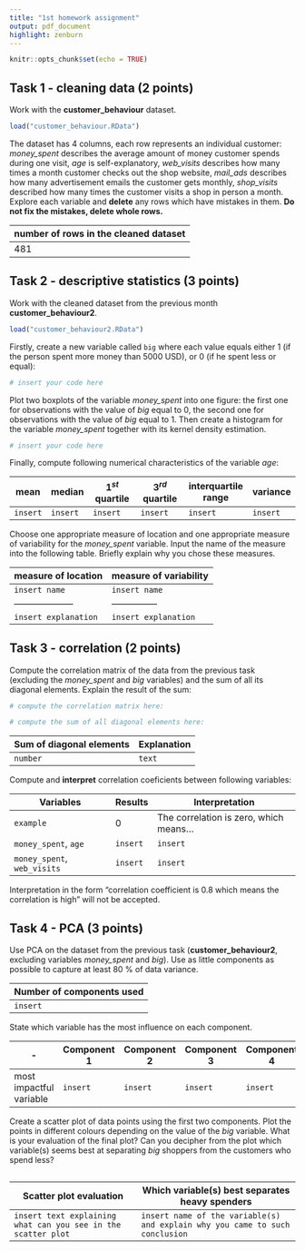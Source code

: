 ```yaml
---
title: "1st homework assignment"
output: pdf_document
highlight: zenburn
---
```


```r
knitr::opts_chunk$set(echo = TRUE)
```

## Task 1 - cleaning data (2 points)

Work with the **customer_behaviour** dataset.

```r
load("customer_behaviour.RData")
```

The dataset has 4 columns, each row represents an individual customer: *money_spent* describes the average amount of money customer spends during one visit, *age* is self-explanatory, *web_visits* describes how many times a month customer checks out the shop website, *mail_ads* describes how many advertisement emails the customer gets monthly, *shop_visits* described how many times the customer visits a shop in person a month. Explore each variable and **delete** any rows which have mistakes in them. **Do not fix the mistakes, delete whole rows.**

| number of rows in the cleaned dataset |
|---------------------------------------|
| 481                                   |

## Task 2 - descriptive statistics (3 points)

Work with the cleaned dataset from the previous month **customer_behaviour2**.

```r
load("customer_behaviour2.RData")
```

Firstly, create a new variable called `big` where each value equals either 1 (if the person spent more money than 5000 USD), or 0 (if he spent less or equal):

```r
# insert your code here
```

Plot two boxplots of the variable *money_spent* into one figure: the first one for observations with the value of *big* equal to 0, the second one for observations with the value of *big* equal to 1. Then create a histogram for the variable *money_spent* together with its kernel density estimation.

```r
# insert your code here

```

Finally, compute following numerical characteristics of the variable *age*:

| mean     | median   | $1^{st}$ quartile | $3^{rd}$ quartile | interquartile range | variance |
|----------|----------|-------------------|-------------------|---------------------|----------|
| `insert` | `insert` | `insert`          | `insert`          | `insert`            | `insert` |

Choose one appropriate measure of location and one appropriate measure of variability for the *money_spent* variable. Input the name of the measure into the following table. Briefly explain why you chose these measures.

| measure of location  | measure of variability |
|----------------------|------------------------|
| `insert name`        | `insert name`          |
| -------------------- | ---------------        |
| `insert explanation` | `insert explanation`   |

## Task 3 - correlation (2 points)

Compute the correlation matrix of the data from the previous task (excluding the *money_spent* and *big* variables) and the sum of all its diagonal elements. Explain the result of the sum:

```r
# compute the correlation matrix here:

# compute the sum of all diagonal elements here:

```

| Sum of diagonal elements | Explanation |
|--------------------------|-------------|
| `number`                 | `text`      |

Compute and **interpret** correlation coeficients between following variables:

| Variables                   | Results  | Interpretation                          |
|-----------------------------|----------|-----------------------------------------|
| `example`                   | 0        | The correlation is zero, which means... |
| `money_spent`, `age`        | `insert` | `insert`                                |
| `money_spent`, `web_visits` | `insert` | `insert`                                |

Interpretation in the form "correlation coefficient is 0.8 which means the correlation is high" will not be accepted.

## Task 4 - PCA (3 points)

Use PCA on the dataset from the previous task (**customer_behaviour2**, excluding variables *money_spent* and *big*). Use as little components as possible to capture at least 80 % of data variance.

| Number of components used |
|---------------------------|
| `insert`                  |

State which variable has the most influence on each component.

| \-                      | Component 1 | Component 2 | Component 3 | Component 4 |
|-------------------------|-------------|-------------|-------------|-------------|
| most impactful variable | `insert`    | `insert`    | `insert`    | `insert`    |

Create a scatter plot of data points using the first two components. Plot the points in different colours depending on the value of the *big* variable. What is your evaluation of the final plot? Can you decipher from the plot which variable(s) seems best at separating *big* shoppers from the customers who spend less?

```r

```

| Scatter plot evaluation                                       | Which variable(s) best separates heavy spenders                              |
|---------------------------------------------------------------|------------------------------------------------------------------------------|
| `insert text explaining what can you see in the scatter plot` | `insert name of the variable(s) and explain why you came to such conclusion` |
